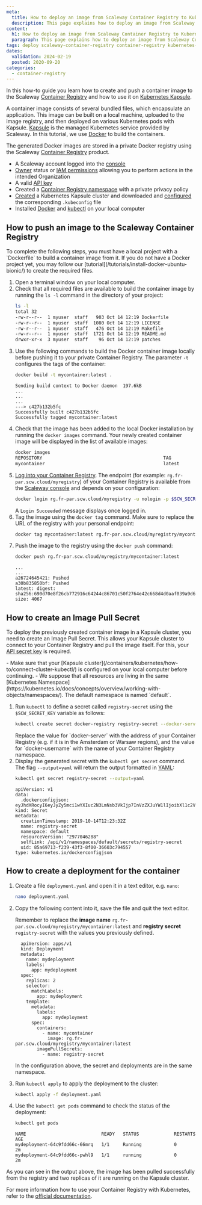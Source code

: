 ```yaml
---
meta:
  title: How to deploy an image from Scaleway Container Registry to Kubernetes Kapsule
  description: This page explains how to deploy an image from Scaleway Container Registry to Kubernetes Kapsule
content:
  h1: How to deploy an image from Scaleway Container Registry to Kubernetes Kapsule
  paragraph: This page explains how to deploy an image from Scaleway Container Registry to Kubernetes Kapsule
tags: deploy scaleway-container-registry container-registry kubernetes-kapsule kapsule
dates:
  validation: 2024-02-19
  posted: 2020-09-20
categories:
  - container-registry
---
```


In this how-to guide you learn how to create and push a container image to the Scaleway [Container Registry](/containers/container-registry/concepts/#container-registry) and how to use it on [Kubernetes Kapsule](/containers/kubernetes/concepts/#kubernetes-kapsule).

A container image consists of several bundled files, which encapsulate an application. This image can be built on a local machine, uploaded to the image registry, and then deployed on various Kubernetes pods with Kapsule. [Kapsule](/containers/kubernetes/concepts/#kubernetes-kapsule) is the managed Kubernetes service provided by Scaleway. In this tutorial, we use [Docker](https://www.docker.com/) to build the containers.

The generated Docker images are stored in a private Docker registry using the Scaleway [Container Registry](/containers/container-registry/concepts/#container-registry) product.

<Macro id="requirements" />

- A Scaleway account logged into the [console](https://console.scaleway.com)
- [Owner](/identity-and-access-management/iam/concepts/#owner) status or [IAM permissions](/identity-and-access-management/iam/concepts/#permission) allowing you to perform actions in the intended Organization
- A valid [API key](/identity-and-access-management/iam/how-to/create-api-keys/)
- Created a [Container Registry namespace](/containers/container-registry/how-to/create-namespace/) with a private privacy policy
- [Created](/containers/kubernetes/how-to/create-cluster/) a Kubernetes Kapsule cluster and downloaded and [configured](/containers/kubernetes/how-to/connect-cluster-kubectl/) the corresponding `.kubeconfig` file
- Installed [Docker](/tutorials/install-docker-ubuntu-bionic/) and [kubectl](https://kubernetes.io/docs/tasks/tools/install-kubectl/) on your local computer

## How to push an image to the Scaleway Container Registry

<Message type="note">
  To complete the following steps, you must have a local project with a `Dockerfile` to build a container image from it. If you do not have a Docker project yet, you may follow our [tutorial](/tutorials/install-docker-ubuntu-bionic/) to create the required files.
</Message>


1. Open a terminal window on your local computer.
2. Check that all required files are available to build the container image by running the `ls -l` command in the directory of your project:
    ```bash
    ls -l
    total 32
    -rw-r--r--  1 myuser  staff   903 Oct 14 12:19 Dockerfile
    -rw-r--r--  1 myuser  staff  1080 Oct 14 12:19 LICENSE
    -rw-r--r--  1 myuser  staff   476 Oct 14 12:19 Makefile
    -rw-r--r--  1 myuser  staff  1721 Oct 14 12:19 README.md
    drwxr-xr-x  3 myuser  staff    96 Oct 14 12:19 patches
    ```
3. Use the following commands to build the Docker container image locally before pushing it to your private Container Registry. The parameter `-t` configures the tags of the container:
    ```bash
    docker build -t mycontainer:latest .
    ```
    ```
    Sending build context to Docker daemon  197.6kB
    ...
    ...
    ...
    ---> c427b132b5fc
    Successfully built c427b132b5fc
    Successfully tagged mycontainer:latest
    ```
4. Check that the image has been added to the local Docker installation by running the `docker images` command. Your newly created container image will be displayed in the list of available images:
    ```bash
    docker images
    REPOSITORY                                             TAG                 IMAGE ID            CREATED             SIZE
    mycontainer                                            latest              c427b132b5fc        22 minutes ago      1.24GB
    ```
5. [Log into your Container Registry](/containers/container-registry/how-to/connect-docker-cli/). The endpoint (for example: `rg.fr-par.scw.cloud/myregistry`) of your Container Registry is available from the [Scaleway console](https://console.scaleway.com/registry/namespaces) and depends on your configuration:
    ```bash
    docker login rg.fr-par.scw.cloud/myregistry -u nologin -p $SCW_SECRET_KEY
    ```
    A `Login Succeeded` message displays once logged in.
6. Tag the image using the `docker tag` command. Make sure to replace the URL of the registry with your personal endpoint:
    ```bash
    docker tag mycontainer:latest rg.fr-par.scw.cloud/myregistry/mycontainer:latest
    ```
7. Push the image to the registry using the `docker push` command:
    ```bash
    docker push rg.fr-par.scw.cloud/myregistry/mycontainer:latest
    ```
    ```
    ...
    ...
    a26724645421: Pushed
    a30b835850bf: Pushed
    latest: digest: sha256:690d70e8f26cb772916c64244c86701c50f2764e42c668d4d0aaf039a9d62b47 size: 4067
    ```

## How to create an Image Pull Secret

To deploy the previously created container image in a Kapsule cluster, you need to create an Image Pull Secret. This allows your Kapsule cluster to connect to your Container Registry and pull the image itself. For this, your [API secret key](/identity-and-access-management/iam/how-to/create-api-keys/) is required.

<Message type="note">
  - Make sure that your [Kapsule cluster](/containers/kubernetes/how-to/connect-cluster-kubectl/) is configured on your local computer before continuing.  
  - We suppose that all resources are living in the same [Kubernetes Namespace](https://kubernetes.io/docs/concepts/overview/working-with-objects/namespaces/). The default namespace is named `default`.
</Message>

1. Run `kubectl` to define a secret called `registry-secret` using the `$SCW_SECRET_KEY` variable as follows:
    ```bash
    kubectl create secret docker-registry registry-secret --docker-server=rg.fr-par.scw.cloud --docker-username=my-registry-namespace --docker-password=$SCW_SECRET_KEY
    ```
    <Message type="important">
      Replace the value for `docker-server` with the address of your Container Registry (e.g. if it is in the Amsterdam or Warsaw regions), and the value for `docker-username` with the name of your Container Registry namespace.
    </Message>
2. Display the generated secret with the `kubectl get secret` command. The flag `--output=yaml` will return the output formatted in [YAML](https://yaml.org/):
    ```bash
    kubectl get secret registry-secret --output=yaml
    ```
    ```
    apiVersion: v1
    data:
      .dockerconfigjson: eyJhdXRocyI6eyJyZy5mci1wYXIuc2N3LmNsb3VkIjp7InVzZXJuYW1lIjoibXl1c2VyIiwicGFzc3dvcmQiOiJkYTI0N2E0Yi1hZDk4LTQ2NGYtOTdhYy1hOGIwNTZmYjU2NWYiLCJlbWFpbCI6Im15QGVtYWlsLmNvbSIsImF1dGgiOiJiWGwxYzJWeU9tUmhNalEzWVRSaUxXRmtPVGd0TkRZMFppMDVOMkZqTFdFNFlqQTFObVppTlRZMVpnPT0ifX19
    kind: Secret
    metadata:
      creationTimestamp: 2019-10-14T12:23:32Z
      name: registry-secret
      namespace: default
      resourceVersion: "2977046288"
      selfLink: /api/v1/namespaces/default/secrets/registry-secret
      uid: 85a69713-f239-43f3-8f00-36603c794557
    type: kubernetes.io/dockerconfigjson
    ```

## How to create a deployment for the container

1. Create a file `deployment.yaml` and open it in a text editor, e.g. `nano`:
    ```bash
    nano deployment.yaml
    ```
2. Copy the following content into it, save the file and quit the text editor.  

    Remember to replace the **image name** `rg.fr-par.scw.cloud/myregistry/mycontainer:latest` and **registry secret** `registry-secret` with the values you previously defined.
      
    ```
      apiVersion: apps/v1
      kind: Deployment
      metadata:
        name: mydeployment
        labels:
          app: mydeployment
      spec:
        replicas: 2
        selector:
          matchLabels:
            app: mydeployment
        template:
          metadata:
            labels:
              app: mydeployment
          spec:
            containers:
              - name: mycontainer
                image: rg.fr-par.scw.cloud/myregistry/mycontainer:latest
            imagePullSecrets:
              - name: registry-secret
    ```

    <Message type="note">
      In the configuration above, the secret and deployments are in the same namespace.
    </Message>
3. Run `kubectl apply` to apply the deployment to the cluster:
    ```bash
    kubectl apply -f deployment.yaml
    ```
4. Use the `kubectl get pods` command to check the status of the deployment:
    ```bash
    kubectl get pods
    ```

    ```
    NAME                            READY   STATUS             RESTARTS   AGE
    mydeployment-64c9fdd66c-66mrq   1/1     Running            0          2m
    mydeployment-64c9fdd66c-pwhl9   1/1     running            0          2m
    ```

As you can see in the output above, the image has been pulled successfully from the registry and two replicas of it are running on the Kapsule cluster.

For more information how to use your Container Registry with Kubernetes, refer to the [official documentation](https://kubernetes.io/docs/tasks/configure-pod-container/pull-image-private-registry/).


